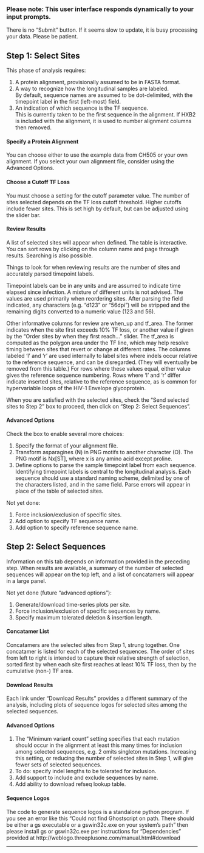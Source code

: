 ### Please note: This user interface responds dynamically to your input prompts.

There is no "Submit" button.  If it seems slow to update, it is busy
processing your data.  Please be patient.

## Step 1: Select Sites

This phase of analysis requires:

1. A protein alignment, provisionally assumed to be in FASTA format.
1. A way to recognize how the longitudinal samples are labeled.  
By default, sequence names are assumed to be dot-delimited,
with the timepoint label in the first (left-most) field.
1. An indication of which sequence is the TF sequence.  
This is currently taken to be the first sequence in the alignment.
If HXB2 is included with the alignment, it is used to number alignment columns 
then removed.

#### Specify a Protein Alignment

You can choose either to use the example data from CH505 or your own alignment.
If you select your own alignment file, consider using the Advanced Options.

#### Choose a Cutoff TF Loss

You must choose a setting for the cutoff parameter value.  The number
of sites selected depends on the TF loss cutoff threshold.  Higher
cutoffs include fewer sites.  This is set high by default, but can be
adjusted using the slider bar.

#### Review Results

A list of selected sites will appear when defined.  The table is
interactive.  You can sort rows by clicking on the column name and
page through results.  Searching is also possible.  

Things to look for when reviewing results are the number of sites
and accurately parsed timepoint labels.

Timepoint labels can be in any units and are assumed to indicate time
elapsed since infection.  A mixture of different units is not advised.
The values are used primarily when reordering sites.  After parsing
the field indicated, any characters (e.g. "d123" or "56dpi") will be
stripped and the remaining digits converted to a numeric value (123
and 56).

Other informative columns for review are when_up and tf_area.  The
former indicates when the site first exceeds 10% TF loss, or another
value if given by the "Order sites by when they first reach..."
slider.  The tf_area is computed as the polygon area under the TF
line, which may help resolve timing between sites that revert or
change at different rates.  The columns labeled 'l' and 'r' are used
internally to label sites where indels occur relative to the reference
sequence, and can be disregarded.  (They will eventually be removed
from this table.)  For rows where these values equal, either value
gives the reference sequence numbering.  Rows where 'l' and 'r' differ
indicate inserted sites, relative to the reference sequence, as is
common for hypervariable loops of the HIV-1 Envelope glycoprotein.

When you are satisfied with the selected sites, check the "Send
selected sites to Step 2" box to proceed, then click on "Step 2:
Select Sequences".

#### Advanced Options

Check the box to enable several more choices:

1. Specify the format of your alignment file.
1. Transform asparagines (N) in PNG motifs to another character (O).
The PNG motif is Nx[ST], where x is any amino acid except proline.
1. Define options to parse the sample timepoint label from each sequence.
Identifying timepoint labels is central to the longitudinal analysis.
Each sequence should use a standard naming scheme, delimited by one of
the characters listed, and in the same field.  Parse errors will 
appear in place of the table of selected sites.

Not yet done: 

1. Force inclusion/exclusion of specific sites.
1. Add option to specify TF sequence name.
1. Add option to specify reference sequence name.

## Step 2: Select Sequences

Information on this tab depends on information provided in the
preceding step.  When results are available, a summary of the number
of selected sequences will appear on the top left, and a list of
concatamers will appear in a large panel.  

Not yet done (future "advanced options"):

1. Generate/download time-series plots per site.
1. Force inclusion/exclusion of specific sequences by name.
1. Specify maximum tolerated deletion & insertion length.

#### Concatamer List

Concatamers are the selected sites from Step 1, strung together.  One
concatamer is listed for each of the selected sequences.  The order of
sites from left to right is intended to capture their relative
strength of selection, sorted first by when each site first reaches at
least 10% TF loss, then by the cumulative (non-) TF area.

#### Download Results

Each link under "Download Results" provides a different summary of the
analysis, including plots of sequence logos for selected sites among
the selected sequences.

#### Advanced Options

1. The "Minimum variant count" setting specifies that each mutation
should occur in the alignment at least this many times for inclusion
among selected sequences, e.g. 2 omits singleton mutations.
Increasing this setting, or reducing the number of selected sites in
Step 1, will give fewer sets of selected sequences.
1. To do: specify indel lengths to be tolerated for inclusion.
1. Add support to include and exclude sequences by name.
1. Add ability to download refseq lookup table.

#### Sequence Logos

The code to generate sequence logos is a standalone python program.  If you see an error like this "Could not find Ghostscript on path. There should be either a gs executable or a gswin32c.exe on your system's path" then please install gs or gswin32c.exe per instructions for "Dependencies" provided at http://weblogo.threeplusone.com/manual.html#download 

***

